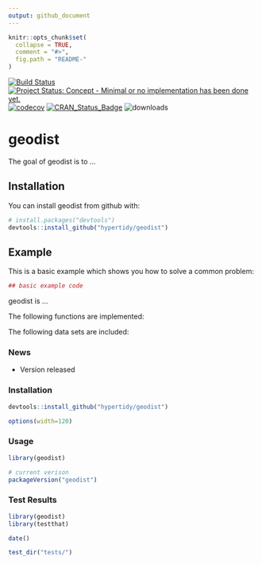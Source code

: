 ```yaml
---
output: github_document
---
```


<!-- README.md is generated from README.Rmd. Please edit that file -->

```r
knitr::opts_chunk$set(
  collapse = TRUE,
  comment = "#>",
  fig.path = "README-"
)
```

[![Build Status](https://travis-ci.org/hypertidy/geodist.svg)](https://travis-ci.org/hypertidy/geodist) 
[![Project Status: Concept - Minimal or no implementation has been done yet.](http://www.repostatus.org/badges/0.1.0/concept.svg)](http://www.repostatus.org/#concept)
[![codecov](https://codecov.io/gh/hypertidy/geodist/branch/master/graph/badge.svg)](https://codecov.io/gh/hypertidy/geodist)
[![CRAN_Status_Badge](http://www.r-pkg.org/badges/version/geodist)](http://cran.r-project.org/web/packages/geodist) 
![downloads](http://cranlogs.r-pkg.org/badges/grand-total/geodist)

# geodist

The goal of geodist is to ...

## Installation

You can install geodist from github with:

```r
# install.packages("devtools")
devtools::install_github("hypertidy/geodist")
```

## Example

This is a basic example which shows you how to solve a common problem:

```r
## basic example code
```

geodist is ...

The following functions are implemented:

The following data sets are included:

### News

- Version  released

### Installation

```r
devtools::install_github("hypertidy/geodist")
```

```r
options(width=120)
```

### Usage

```r
library(geodist)

# current verison
packageVersion("geodist")

```

### Test Results

```r
library(geodist)
library(testthat)

date()

test_dir("tests/")
```
